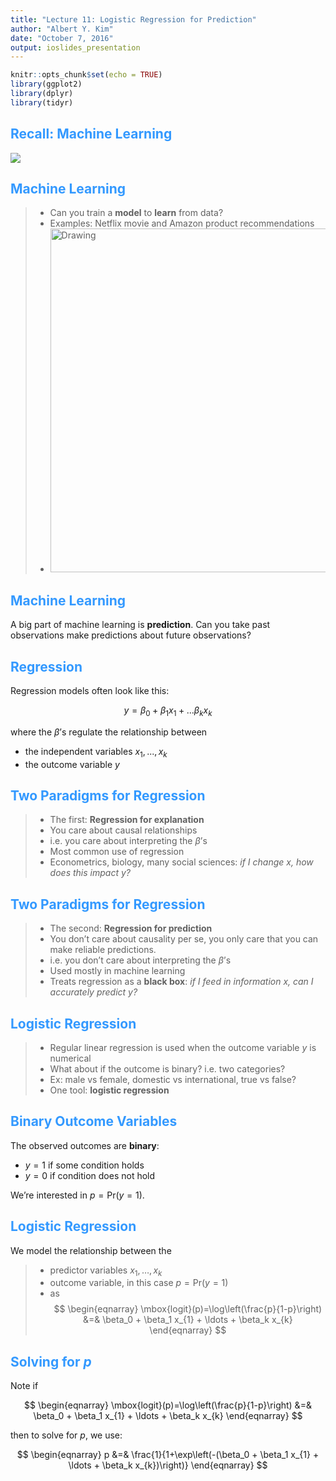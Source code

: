 ```yaml
---
title: "Lecture 11: Logistic Regression for Prediction"
author: "Albert Y. Kim"
date: "October 7, 2016"
output: ioslides_presentation
---
```


<style>
h2 { 
 color: #3399ff;		
}
h3 { 
 color: #3399ff;		
}
slides > slide.backdrop {
  background: white;
}
</style>


```r
knitr::opts_chunk$set(echo = TRUE)
library(ggplot2)
library(dplyr)
library(tidyr)
```



## Recall: Machine Learning

![](data_science_2.png)



## Machine Learning

> * Can you train a **model** to **learn** from data?
> * Examples: Netflix movie and Amazon product recommendations
> * <img src="self_driving.jpg" alt="Drawing" style="width: 550px;"/>



## Machine Learning

A big part of machine learning is **prediction**. Can you take past observations make predictions about future observations?



## Regression

Regression models often look like this:

$$
y = \beta_0 + \beta_1 x_1 + ... \beta_k x_k
$$

where the $\beta$'s regulate the relationship between

* the independent variables $x_1, ..., x_k$
* the outcome variable $y$



## Two Paradigms for Regression

> * The first: **Regression for explanation**
> * You care about causal relationships
> * i.e. you care about interpreting the $\beta$'s
> * Most common use of regression
> * Econometrics, biology, many social sciences: *if I change x, how does this impact y?*



## Two Paradigms for Regression

> * The second: **Regression for prediction**
> * You don't care about causality per se, you only care that you can make reliable predictions.
> * i.e. you don't care about interpreting the $\beta$'s
> * Used mostly in machine learning
> * Treats regression as a **black box**: *if I feed in information x, can I accurately predict y?*



## Logistic Regression

> * Regular linear regression is used when the outcome variable $y$ is numerical
> * What about if the outcome is binary? i.e. two categories?
> * Ex: male vs female, domestic vs international, true vs false?
> * One tool: **logistic regression**


## Binary Outcome Variables

The observed outcomes are **binary**:

* $y = 1$ if some condition holds
* $y = 0$ if condition does not hold

We're interested in $p = \mbox{Pr}(y = 1)$.



## Logistic Regression

<!--
Logistic regression is preferred over linear regression here because you might end up with fitted probabilities $\widehat{p}_i = \widehat{\mbox{Pr}}(y_i = 1)$ that are either

* less than 0
* greater than 1

So we use the not the first model, but the second:

$$
\begin{eqnarray}
p_i &=& \beta_1 X_{i1} + \ldots  + \beta_k X_{ik}\\
\mbox{logit}(p_i)=\log\left(\frac{p_i}{1-p_i}\right) &=& \beta_1 X_{i1} + \ldots  + \beta_k X_{ik}
\end{eqnarray}
$$
-->

We model the relationship between the

> * predictor variables $x_1, \ldots, x_k$
> * outcome variable, in this case $p = \mbox{Pr}(y = 1)$
> * as $$
\begin{eqnarray}
\mbox{logit}(p)=\log\left(\frac{p}{1-p}\right) &=& \beta_0 + \beta_1 x_{1} + \ldots  + \beta_k x_{k}
\end{eqnarray}
$$



## Solving for $p$

Note if

$$
\begin{eqnarray}
\mbox{logit}(p)=\log\left(\frac{p}{1-p}\right) &=& \beta_0 + \beta_1 x_{1} + \ldots  + \beta_k x_{k}
\end{eqnarray}
$$

then to solve for $p$, we use:

$$
\begin{eqnarray}
p &=& \frac{1}{1+\exp\left(-(\beta_0 + \beta_1 x_{1} + \ldots  + \beta_k x_{k})\right)} 
\end{eqnarray}
$$



